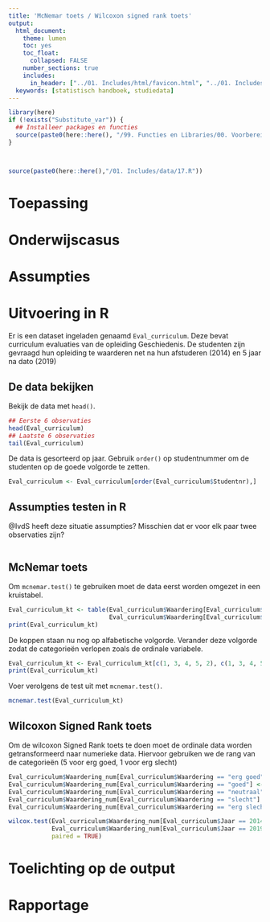 ```yaml
---
title: 'McNemar toets / Wilcoxon signed rank toets'
output:
  html_document:
    theme: lumen
    toc: yes
    toc_float: 
      collapsed: FALSE 
    number_sections: true
    includes:
      in_header: ["../01. Includes/html/favicon.html", "../01. Includes/html/analytics.html"]
  keywords: [statistisch handboek, studiedata]
---
```


<!-- ## CLOSEDBLOK: Functies.R -->
```r
library(here)
if (!exists("Substitute_var")) {
  ## Installeer packages en functies
  source(paste0(here::here(), "/99. Functies en Libraries/00. Voorbereidingen.R"), echo = FALSE)
}
```
<!-- ## /CLOSEDBLOK: Functies.R -->

<!-- ## CLOSEDBLOK: CSS -->
<style>
`r htmltools::includeHTML(paste0(here::here(),"/01. Includes/css/Stylesheet_SHHO.css"))`
</style>
<!-- ## /CLOSEDBLOK: CSS -->

<!-- ## CLOSEDBLOK: Header.R -->
```r
```
<!-- ## /CLOSEDBLOK: Header.R -->

<!-- ## CLOSEDBLOK: Status.R -->
```r
```
<!-- ## /CLOSEDBLOK: Status.R -->

<!-- ## OPENBLOK: Data-aanmaken.R -->
```r
source(paste0(here::here(),"/01. Includes/data/17.R"))
```
<!-- ## /OPENBLOK: Data-aanmaken.R -->

# Toepassing

# Onderwijscasus

# Assumpties

# Uitvoering in R
Er is een dataset ingeladen genaamd `Eval_curriculum`. Deze bevat curriculum evaluaties van de opleiding Geschiedenis. De studenten zijn gevraagd hun opleiding te waarderen net na hun afstuderen (2014) en 5 jaar na dato (2019)

## De data bekijken
Bekijk de data met `head()`.
<!-- ## OPENBLOK: Data-bekijken.R -->
```r
## Eerste 6 observaties
head(Eval_curriculum)
## Laatste 6 observaties
tail(Eval_curriculum)
```
<!-- ## /OPENBLOK: Data-bekijken.R -->

De data is gesorteerd op jaar. Gebruik `order()` op studentnummer om de studenten op de goede volgorde te zetten.
<!-- ## OPENBLOK: Transformeer-data -->
```r
Eval_curriculum <- Eval_curriculum[order(Eval_curriculum$Studentnr),]
```
<!-- ## /OPENBLOK: Transformeer-data -->




## Assumpties testen in R
@IvdS heeft deze situatie assumpties? Misschien dat er voor elk paar twee observaties zijn?
```r

```



## McNemar toets
Om `mcnemar.test()` te gebruiken moet de data eerst worden omgezet in een kruistabel.
<!-- ## OPENBLOK: Maak-kruistabel.R -->
```r
Eval_curriculum_kt <- table(Eval_curriculum$Waardering[Eval_curriculum$Jaar == 2014],
                            Eval_curriculum$Waardering[Eval_curriculum$Jaar == 2019])
print(Eval_curriculum_kt)
```
<!-- ## /OPENBLOK: Maak-kruistabel.R -->

De koppen staan nu nog op alfabetische volgorde. Verander deze volgorde zodat de categorieën verlopen zoals de ordinale variabele.
<!-- ## OPENBLOK: Transformeer-kruistabel.R -->
```r
Eval_curriculum_kt <- Eval_curriculum_kt[c(1, 3, 4, 5, 2), c(1, 3, 4, 5, 2)]
print(Eval_curriculum_kt)
```
<!-- ## /OPENBLOK: Transformeer-kruistabel.R -->


Voer verolgens de test uit met `mcnemar.test()`.
<!-- ## OPENBLOK: McNemar-toets.R -->
```r
mcnemar.test(Eval_curriculum_kt)
```
<!-- ## /OPENBLOK: McNemar-toets.R -->

## Wilcoxon Signed Rank toets
Om de wilcoxon Signed Rank toets te doen moet de ordinale data worden getransformeerd naar numerieke data. Hiervoor gebruiken we de rang van de categorieën (5 voor erg goed, 1 voor erg slecht)
<!-- ## OPENBLOK: Wilcoxon-Signed-Rank-toets.R -->
```r
Eval_curriculum$Waardering_num[Eval_curriculum$Waardering == "erg goed"] <- 5
Eval_curriculum$Waardering_num[Eval_curriculum$Waardering == "goed"] <- 4
Eval_curriculum$Waardering_num[Eval_curriculum$Waardering == "neutraal"] <- 3
Eval_curriculum$Waardering_num[Eval_curriculum$Waardering == "slecht"] <- 2
Eval_curriculum$Waardering_num[Eval_curriculum$Waardering == "erg slecht"] <- 1

wilcox.test(Eval_curriculum$Waardering_num[Eval_curriculum$Jaar == 2014],
            Eval_curriculum$Waardering_num[Eval_curriculum$Jaar == 2019],
            paired = TRUE)
```
<!-- ## /OPENBLOK: Wilcoxon-Signed-Rank-toets.R -->

# Toelichting op de output

# Rapportage

<!-- ## CLOSEDBLOK: Footer.R -->
```r
```
<!-- ## /CLOSEDBLOK: Footer.R -->
